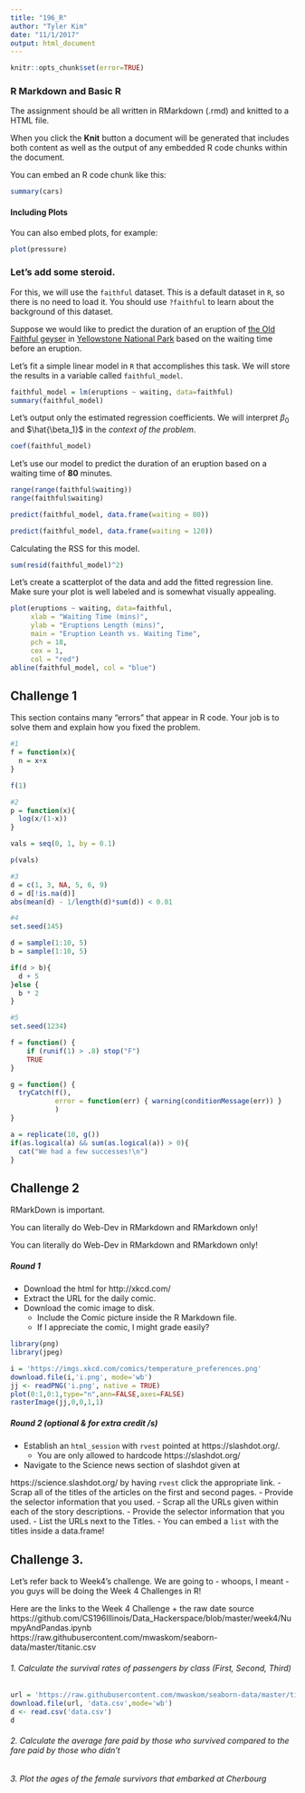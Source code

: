 ```yaml
---
title: "196_R"
author: "Tyler Kim"
date: "11/1/2017"
output: html_document
---
```


```r
knitr::opts_chunk$set(error=TRUE)
```

### R Markdown and Basic R

The assignment should be all written in RMarkdown (.rmd) and knitted to a HTML file.

When you click the **Knit** button a document will be generated that includes both content as well as the output of any embedded R code chunks within the document. 


You can embed an R code chunk like this:


```r
summary(cars)
```

#### Including Plots

You can also embed plots, for example:

```r
plot(pressure)
```

### Let's add some steroid. 

For this, we will use the `faithful` dataset. This is a default dataset in `R`, so there is no need to load it. You should use `?faithful` to learn about the background of this dataset.

Suppose we would like to predict the duration of an eruption of [the Old Faithful geyser](http://www.yellowstonepark.com/about-old-faithful/) in [Yellowstone National Park](https://en.wikipedia.org/wiki/Yellowstone_National_Park) based on the waiting time before an eruption.

Let's fit a simple linear model in `R` that accomplishes this task. We will store the results in a variable called `faithful_model`. 

```r
faithful_model = lm(eruptions ~ waiting, data=faithful)
summary(faithful_model)

```

Let's output only the estimated regression coefficients. We will interpret $\beta_0$ and $\hat{\beta_1}$ in the *context of the problem*. 

```r
coef(faithful_model)
```

Let's use our model to predict the duration of an eruption based on a waiting time of **80** minutes. 

```r
range(range(faithful$waiting))
range(faithful$waiting)
```

```r
predict(faithful_model, data.frame(waiting = 80))
```

```r
predict(faithful_model, data.frame(waiting = 120))
```

Calculating the RSS for this model.
```r
sum(resid(faithful_model)^2)
```

Let's create a scatterplot of the data and add the fitted regression line. Make sure your plot is well labeled and is somewhat visually appealing.

```r
plot(eruptions ~ waiting, data=faithful,
     xlab = "Waiting Time (mins)",
     ylab = "Eruptions Length (mins)",
     main = "Eruption Leanth vs. Waiting Time",
     pch = 18,
     cex = 1,
     col = "red")
abline(faithful_model, col = "blue")
```


## Challenge 1
This section contains many “errors” that appear in R code. Your job is to solve them and explain how you fixed the problem.

```r
#1
f = function(x){
  n = x+x
}

f(1)

```

```r
#2
p = function(x){
  log(x/(1-x))
}

vals = seq(0, 1, by = 0.1)

p(vals)

```

```r
#3
d = c(1, 3, NA, 5, 6, 9)
d = d[!is.na(d)]
abs(mean(d) - 1/length(d)*sum(d)) < 0.01

```

```r
#4
set.seed(145)

d = sample(1:10, 5)
b = sample(1:10, 5)

if(d > b){
  d + 5
}else {
  b * 2
}

```

```r
#5
set.seed(1234)

f = function() {
    if (runif(1) > .8) stop("F")
    TRUE
}

g = function() {
  tryCatch(f(),
           error = function(err) { warning(conditionMessage(err)) }
           )
}

a = replicate(10, g())
if(as.logical(a) && sum(as.logical(a)) > 0){
  cat("We had a few successes!\n")
}

```

## Challenge 2

RMarkDown is important.

You can literally do Web-Dev in RMarkdown and RMarkdown only!


You can literally do Web-Dev in RMarkdown and RMarkdown only!

##### Round 1
- Download the html for http://xkcd.com/
- Extract the URL for the daily comic.
- Download the comic image to disk.
  - Include the Comic picture inside the R Markdown file.
  - If I appreciate the comic, I might grade easily?
  
```r
library(png)
library(jpeg)

i = 'https://imgs.xkcd.com/comics/temperature_preferences.png'
download.file(i,'i.png', mode='wb')
jj <- readPNG('i.png', native = TRUE)
plot(0:1,0:1,type="n",ann=FALSE,axes=FALSE)
rasterImage(jj,0,0,1,1)

```  

##### Round 2  (optional & for extra credit /s)
- Establish an ```html_session``` with ```rvest``` pointed at https://slashdot.org/.
  - You are only allowed to hardcode https://slashdot.org/
- Navigate to the Science news section of slashdot given at


https://science.slashdot.org/ by having ```rvest``` click the appropriate link. - Scrap all of the titles of the articles on the first and second pages. - Provide the selector information that you used. - Scrap all the URLs given within each of the story descriptions. - Provide the selector information that you used. - List the URLs next to the Titles. - You can embed a ```list``` with the titles inside a data.frame!

## Challenge 3.

Let's refer back to Week4's challenge. We are going to - whoops, I meant - you guys will be doing the Week 4 Challenges in R!


Here are the links to the Week 4 Challenge + the raw date source
https://github.com/CS196Illinois/Data_Hackerspace/blob/master/week4/NumpyAndPandas.ipynb
https://raw.githubusercontent.com/mwaskom/seaborn-data/master/titanic.csv


###### 1. Calculate the survival rates of passengers by class (First, Second, Third)
```r
url = 'https://raw.githubusercontent.com/mwaskom/seaborn-data/master/titanic.csv'
download.file(url, 'data.csv',mode='wb')
d <- read.csv('data.csv')
d


```

###### 2. Calculate the average fare paid by those who survived compared to the fare paid by those who didn't


###### 3. Plot the ages of the female survivors that embarked at Cherbourg
